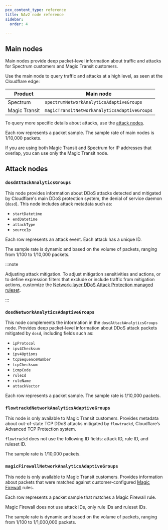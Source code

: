 ```yaml
---
pcx_content_type: reference
title: NAv2 node reference
sidebar:
  order: 4

---
```


## Main nodes

Main nodes provide deep packet-level information about traffic and attacks for Spectrum customers and Magic Transit customers.

Use the main node to query traffic and attacks at a high level, as seen at the Cloudflare edge:

| Product       | Main node                                    |
| ------------- | -------------------------------------------- |
| Spectrum      | `spectrumNetworkAnalyticsAdaptiveGroups`     |
| Magic Transit | `magicTransitNetworkAnalyticsAdaptiveGroups` |

To query more specific details about attacks, use the [attack nodes](#attack-nodes).

Each row represents a packet sample. The sample rate of main nodes is 1/10,000 packets.

If you are using both Magic Transit and Spectrum for IP addresses that overlap, you can use only the Magic Transit node.

## Attack nodes

### `dosdAttackAnalyticsGroups`

This node provides information about DDoS attacks detected and mitigated by Cloudflare's main DDoS protection system, the denial of service daemon (`dosd`). This node includes attack metadata such as:

* `startDatetime`
* `endDatetime`
* `attackType`
* `sourceIp`

Each row represents an attack event. Each attack has a unique ID.

The sample rate is dynamic and based on the volume of packets, ranging from 1/100 to 1/10,000 packets.

:::note

Adjusting attack mitigation. To adjust mitigation sensitivities and actions, or to define expression filters that exclude or include traffic from mitigation actions, customize the [Network-layer DDoS Attack Protection managed ruleset](/ddos-protection/managed-rulesets/network/).


:::

### `dosdNetworkAnalyticsAdaptiveGroups`

This node complements the information in the `dosdAttackAnalyticsGroups` node. Provides deep packet-level information about DDoS attack packets mitigated by `dosd`, including fields such as:

* `ipProtocol`
* `ipv4Checksum`
* `ipv4Options`
* `tcpSequenceNumber`
* `tcpChecksum`
* `icmpCode`
* `ruleId`
* `ruleName`
* `attackVector`

Each row represents a packet sample. The sample rate is 1/10,000 packets.

### `flowtrackdNetworkAnalyticsAdaptiveGroups`

This node is only available to Magic Transit customers. Provides metadata about out-of-state TCP DDoS attacks mitigated by `flowtrackd`, Cloudflare’s Advanced TCP Protection system.

`flowtrackd` does not use the following ID fields: attack ID, rule ID, and ruleset ID.

The sample rate is 1/10,000 packets.

### `magicFirewallNetworkAnalyticsAdaptiveGroups`

This node is only available to Magic Transit customers. Provides information about packets that were matched against customer-configured [Magic Firewall](/magic-firewall/) rules.

Each row represents a packet sample that matches a Magic Firewall rule.

Magic Firewall does not use attack IDs, only rule IDs and ruleset IDs.

The sample rate is dynamic and based on the volume of packets, ranging from 1/100 to 1/1,000,000 packets.
